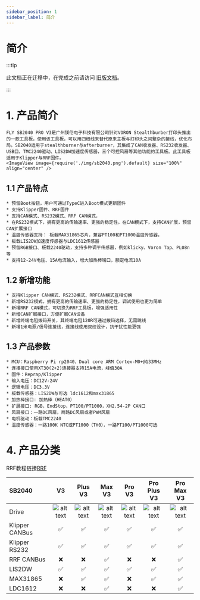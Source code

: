 ```yaml
---
sidebar_position: 1
sidebar_label: 简介
---
```



# 简介

:::tip

此文档正在迁移中，在完成之前请访问 [旧版文档](https://mellow.klipper.cn/#/)。

:::
# 1. 产品简介

    FLY SB2040 PRO V3是广州镁伦电子科技有限公司针对VORON Stealthburber打印头推出的一款工具板，使用该工具板，可以用四根线来替代原来主板与打印头之间繁杂的接线，优化布局。SB2040适用于stealthburner与afterburner，其集成了CAN收发器、RS232收发器、USB口、TMC2240驱动、LIS2DW加速度传感器，三个可控风扇等其他功能的工具板。此工具板适用于Klipper与RRF固件。
    <ImageView image={require('./img/sb2040.png').default} size="100%" align="center" />


## 1.1 产品特点

    * 预留Boot按钮，用户可通过TypeC进入Boot模式更新固件
    * 支持Klipper固件、RRF固件
    * 支持CAN模式、RS232模式、RRF CAN模式，
    * 在RS232模式下，拥有更高的传输速率、更强的稳定性。在CAN模式下，支持CAN扩展，预留CAN扩展接口
    * 温度传感器支持： 板载MAX31865芯片，兼容PT100和PT1000温度传感器。
    * 板载LIS2DW加速度传感器与LDC1612传感器
    * 预留RGB接口、板载2240驱动，支持多种调平传感器，例如klicky、Voron Tap、PL08n等
    * 支持12-24V电压、15A电流输入，增大加热棒端口，额定电流10A

## 1.2 新增功能

    * 支持Klipper CAN模式、RS232模式、RRFCAN模式互相切换
    * 新增RS232模式，拥有更高的传输速率、更强的稳定性，调试使用也更为简单
    * 新增RRF CAN模式，可切换为RRF工具板，增强适用性
    * 新增CAN扩展接口，方便扩展CAN设备
    * 新增终端电阻拨码开关，其终端电阻120R可通过拨码选择，无需跳线
    * 新增1米电源/信号连接线，连接线使用双绞设计，抗干扰性能更强

## 1.3 产品参数


    * MCU：Raspberry Pi rp2040，Dual core ARM Cortex-M0+@133MHz
    * 连接接口使用XT30(2+2)连接器支持15A电流，峰值30A
    * 固件：Reprap/Klipper
    * 输入电压：DC12V-24V
    * 逻辑电压：DC3.3V
    * 板载传感器：LIS2DW与可选 ldc1612和max31865
    * 加热棒接口: 加热棒（HEAT0）
    * 扩展接口: RGB，EndStop，PT100/PT1000，XH2.54-2P CAN口
    * 风扇接口：一路DC风扇，两路DC风扇或者PWM风扇
    * 电机驱动：板载TMC2240
    * 温度传感器：一路100K NTC或PT1000（TH0），一路PT100/PT1000可选

# 4. 产品分类

RRF教程链接[RRF](https://teamgloomy.github.io/fly_sb2040_pro_max_v3_general.html)

| SB2040         |          V3          |       Plus V3        |        Max V3        |        Pro V3        |     Pro Plus V3      |      Pro Max V3      |
| :------------- | :------------------: | :------------------: | :------------------: | :------------------: | :------------------: | :------------------: |
| Drive          | ![alt text][TMC2209] | ![alt text][TMC2209] | ![alt text][TMC2209] | ![alt text][TMC2240] | ![alt text][TMC2240] | ![alt text][TMC2240] |
| Klipper CANBus |  :white_check_mark:  |  :white_check_mark:  |  :white_check_mark:  |  :white_check_mark:  |  :white_check_mark:  |  :white_check_mark:  |
| Klipper RS232  |  :white_check_mark:  |  :white_check_mark:  |  :white_check_mark:  |  :white_check_mark:  |  :white_check_mark:  |  :white_check_mark:  |
| RRF CANBus     |         :x:          |         :x:          |  :white_check_mark:  |         :x:          |         :x:          |  :white_check_mark:  |
| LIS2DW         |  :white_check_mark:  |  :white_check_mark:  |  :white_check_mark:  |  :white_check_mark:  |  :white_check_mark:  |  :white_check_mark:  |
| MAX31865       |         :x:          |  :white_check_mark:  |  :white_check_mark:  |         :x:          |  :white_check_mark:  |  :white_check_mark:  |
| LDC1612        |         :x:          |         :x:          |  :white_check_mark:  |         :x:          |         :x:          |  :white_check_mark:  |


[TMC2209]: https://img.shields.io/badge/-TMC2209-green "TMC2209"
[TMC2240]: https://img.shields.io/badge/-TMC2240-blue "TMC2240"

